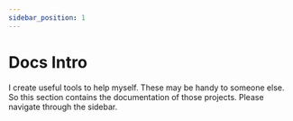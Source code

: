 ```yaml
---
sidebar_position: 1
---
```


# Docs Intro

I create useful tools to help myself. These may be handy to someone else. So this section contains the
documentation of those projects. Please navigate through the sidebar.